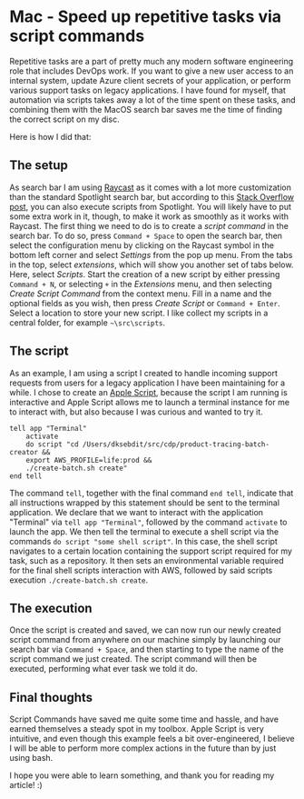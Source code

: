 # Mac - Speed up repetitive tasks via script commands
Repetitive tasks are a part of pretty much any modern software engineering role that includes DevOps work. If you want to give a new user access to an internal system, update Azure client secrets of your application, or perform various support tasks on legacy applications.
I have found for myself, that automation via scripts takes away a lot of the time spent on these tasks, and combining them with the MacOS search bar saves me the time of finding the correct script on my disc.

Here is how I did that:
## The setup
As search bar I am using [Raycast](https://www.raycast.com/) as it comes with a lot more customization than the standard Spotlight search bar, but according to this [Stack Overflow post](https://stackoverflow.com/questions/2877741/how-to-run-a-shell-script-using-spotlight), you can also execute scripts from Spotlight. You will likely have to put some extra work in it, though, to make it work as smoothly as it works with Raycast.
The first thing we need to do is to create a _script command_ in the search bar. To do so, press `Command + Space` to open the search bar, then select the configuration menu by clicking on the Raycast symbol in the bottom left corner and select _Settings_ from the pop up menu.
From the tabs in the top, select _extensions_, which will show you another set of tabs below. Here, select _Scripts_.
Start the creation of a new script by either pressing `Command + N`, or selecting `+` in the _Extensions_ menu, and then selecting _Create Script Command_ from the context menu.
Fill in a name and the optional fields as you wish, then press _Create Script_ or `Command + Enter`.
Select a location to store your new script. I like collect my scripts in a central folder, for example `~\src\scripts`.
## The script
As an example, I am using a script I created to handle incoming support requests from users for a legacy application I have been maintaining for a while.
I chose to create an [Apple Script](https://developer.apple.com/library/archive/documentation/AppleScript/Conceptual/AppleScriptLangGuide/introduction/ASLR_intro.html), because the script I am running is interactive and Apple Script allows me to launch a terminal instance for me to interact with, but also because I was curious and wanted to try it.
```applescript
tell app "Terminal"
    activate
    do script "cd /Users/dksebdit/src/cdp/product-tracing-batch-creator &&
    export AWS_PROFILE=life:prod &&
    ./create-batch.sh create"
end tell
```
The command `tell`, together with the final command `end tell`, indicate that all instructions wrapped by this statement should be sent to the terminal application.
We declare that we want to interact with the application "Terminal" via `tell app "Terminal"`, followed by the command `activate` to launch the app.
We then tell the terminal to execute a shell script via the commands `do script "some shell script"`.
In this case, the shell script navigates to a certain location containing the support script required for my task, such as a repository. It then sets an environmental variable required for the final shell scripts interaction with AWS, followed by said scripts execution `./create-batch.sh create`. 
## The execution
Once the script is created and saved, we can now run our newly created script command from anywhere on our machine simply by launching our search bar via `Command + Space`, and then starting to type the name of the script command we just created. The script command will then be executed, performing what ever task we told it do.
## Final thoughts
Script Commands have saved me quite some time and hassle, and have earned themselves a steady spot in my toolbox. Apple Script is very intuitive, and even though this example feels a bit over-engineered, I believe I will be able to perform more complex actions in the future than by just using bash.

I hope you were able to learn something, and thank you for reading my article! :)